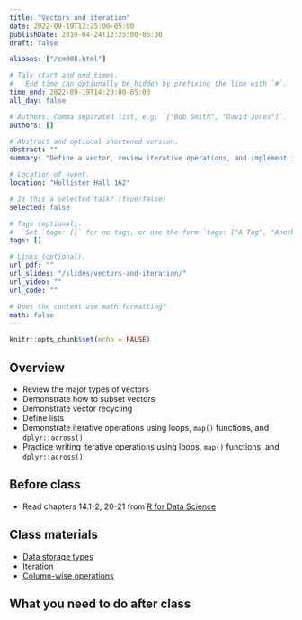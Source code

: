 ```yaml
---
title: "Vectors and iteration"
date: 2022-09-19T12:25:00-05:00
publishDate: 2019-04-24T12:25:00-05:00
draft: false

aliases: ["/cm008.html"]

# Talk start and end times.
#   End time can optionally be hidden by prefixing the line with `#`.
time_end: 2022-09-19T14:20:00-05:00
all_day: false

# Authors. Comma separated list, e.g. `["Bob Smith", "David Jones"]`.
authors: []

# Abstract and optional shortened version.
abstract: ""
summary: "Define a vector, review iterative operations, and implement iteration using a range of techniques."

# Location of event.
location: "Hollister Hall 162"

# Is this a selected talk? (true/false)
selected: false

# Tags (optional).
#   Set `tags: []` for no tags, or use the form `tags: ["A Tag", "Another Tag"]` for one or more tags.
tags: []

# Links (optional).
url_pdf: ""
url_slides: "/slides/vectors-and-iteration/"
url_video: ""
url_code: ""

# Does the content use math formatting?
math: false
---
```


```r
knitr::opts_chunk$set(echo = FALSE)
```

## Overview

* Review the major types of vectors
* Demonstrate how to subset vectors
* Demonstrate vector recycling
* Define lists
* Demonstrate iterative operations using loops, `map()` functions, and `dplyr::across()`
* Practice writing iterative operations using loops, `map()` functions, and `dplyr::across()`

## Before class

* Read chapters 14.1-2, 20-21 from [R for Data Science](http://r4ds.had.co.nz/)

## Class materials

* [Data storage types](/notes/vectors/)
* [Iteration](/notes/iteration/)
* [Column-wise operations](https://dplyr.tidyverse.org/dev/articles/colwise.html)

## What you need to do after class

